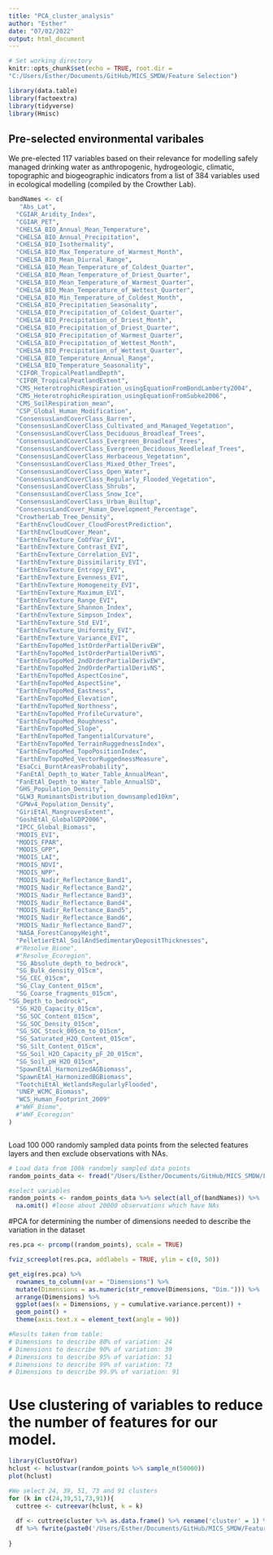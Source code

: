 ```yaml
---
title: "PCA_cluster_analysis"
author: "Esther"
date: "07/02/2022"
output: html_document
---
```


```r
# Set working directory
knitr::opts_chunk$set(echo = TRUE, root.dir = 
"C:/Users/Esther/Documents/GitHub/MICS_SMDW/Feature Selection")

library(data.table)
library(factoextra)
library(tidyverse)
library(Hmisc)

```

## Pre-selected environmental varibales

We pre-elected 117 variables based on their relevance for modelling safely managed drinking water as anthropogenic, hydrogeologic, climatic, topographic and biogeographic indicators from a list of 384 variables used in ecological modelling (compiled by the Crowther Lab). 

```r
bandNames <- c(
   "Abs_Lat",
  "CGIAR_Aridity_Index",
  "CGIAR_PET",
  "CHELSA_BIO_Annual_Mean_Temperature",
  "CHELSA_BIO_Annual_Precipitation",
  "CHELSA_BIO_Isothermality",
  "CHELSA_BIO_Max_Temperature_of_Warmest_Month",
  "CHELSA_BIO_Mean_Diurnal_Range",
  "CHELSA_BIO_Mean_Temperature_of_Coldest_Quarter",
  "CHELSA_BIO_Mean_Temperature_of_Driest_Quarter",
  "CHELSA_BIO_Mean_Temperature_of_Warmest_Quarter",
  "CHELSA_BIO_Mean_Temperature_of_Wettest_Quarter",
  "CHELSA_BIO_Min_Temperature_of_Coldest_Month",
  "CHELSA_BIO_Precipitation_Seasonality",
  "CHELSA_BIO_Precipitation_of_Coldest_Quarter",
  "CHELSA_BIO_Precipitation_of_Driest_Month",
  "CHELSA_BIO_Precipitation_of_Driest_Quarter",
  "CHELSA_BIO_Precipitation_of_Warmest_Quarter",
  "CHELSA_BIO_Precipitation_of_Wettest_Month",
  "CHELSA_BIO_Precipitation_of_Wettest_Quarter",
  "CHELSA_BIO_Temperature_Annual_Range",
  "CHELSA_BIO_Temperature_Seasonality",
  "CIFOR_TropicalPeatlandDepth",
  "CIFOR_TropicalPeatlandExtent",
  "CMS_HeterotrophicRespiration_usingEquationFromBondLamberty2004",
  "CMS_HeterotrophicRespiration_usingEquationFromSubke2006",
  "CMS_SoilRespiration_mean",
  "CSP_Global_Human_Modification",
  "ConsensusLandCoverClass_Barren",
  "ConsensusLandCoverClass_Cultivated_and_Managed_Vegetation",
  "ConsensusLandCoverClass_Deciduous_Broadleaf_Trees",
  "ConsensusLandCoverClass_Evergreen_Broadleaf_Trees",
  "ConsensusLandCoverClass_Evergreen_Deciduous_Needleleaf_Trees",
  "ConsensusLandCoverClass_Herbaceous_Vegetation",
  "ConsensusLandCoverClass_Mixed_Other_Trees",
  "ConsensusLandCoverClass_Open_Water",
  "ConsensusLandCoverClass_Regularly_Flooded_Vegetation",
  "ConsensusLandCoverClass_Shrubs",
  "ConsensusLandCoverClass_Snow_Ice",
  "ConsensusLandCoverClass_Urban_Builtup",
  "ConsensusLandCover_Human_Development_Percentage",
  "CrowtherLab_Tree_Density",
  "EarthEnvCloudCover_CloudForestPrediction",
  "EarthEnvCloudCover_Mean",
  "EarthEnvTexture_CoOfVar_EVI",
  "EarthEnvTexture_Contrast_EVI",
  "EarthEnvTexture_Correlation_EVI",
  "EarthEnvTexture_Dissimilarity_EVI",
  "EarthEnvTexture_Entropy_EVI",
  "EarthEnvTexture_Evenness_EVI",
  "EarthEnvTexture_Homogeneity_EVI",
  "EarthEnvTexture_Maximum_EVI",
  "EarthEnvTexture_Range_EVI",
  "EarthEnvTexture_Shannon_Index",
  "EarthEnvTexture_Simpson_Index",
  "EarthEnvTexture_Std_EVI",
  "EarthEnvTexture_Uniformity_EVI",
  "EarthEnvTexture_Variance_EVI",
  "EarthEnvTopoMed_1stOrderPartialDerivEW",
  "EarthEnvTopoMed_1stOrderPartialDerivNS",
  "EarthEnvTopoMed_2ndOrderPartialDerivEW",
  "EarthEnvTopoMed_2ndOrderPartialDerivNS",
  "EarthEnvTopoMed_AspectCosine",
  "EarthEnvTopoMed_AspectSine",
  "EarthEnvTopoMed_Eastness",
  "EarthEnvTopoMed_Elevation",
  "EarthEnvTopoMed_Northness",
  "EarthEnvTopoMed_ProfileCurvature",
  "EarthEnvTopoMed_Roughness",
  "EarthEnvTopoMed_Slope",
  "EarthEnvTopoMed_TangentialCurvature",
  "EarthEnvTopoMed_TerrainRuggednessIndex",
  "EarthEnvTopoMed_TopoPositionIndex",
  "EarthEnvTopoMed_VectorRuggednessMeasure",
  "EsaCci_BurntAreasProbability",
  "FanEtAl_Depth_to_Water_Table_AnnualMean",
  "FanEtAl_Depth_to_Water_Table_AnnualSD",
  "GHS_Population_Density",
  "GLW3_RuminantsDistribution_downsampled10km",
  "GPWv4_Population_Density",
  "GiriEtAl_MangrovesExtent",
  "GoshEtAl_GlobalGDP2006",
  "IPCC_Global_Biomass",
  "MODIS_EVI",
  "MODIS_FPAR",
  "MODIS_GPP",
  "MODIS_LAI",
  "MODIS_NDVI",
  "MODIS_NPP",
  "MODIS_Nadir_Reflectance_Band1",
  "MODIS_Nadir_Reflectance_Band2",
  "MODIS_Nadir_Reflectance_Band3",
  "MODIS_Nadir_Reflectance_Band4",
  "MODIS_Nadir_Reflectance_Band5",
  "MODIS_Nadir_Reflectance_Band6",
  "MODIS_Nadir_Reflectance_Band7",
  "NASA_ForestCanopyHeight",
  "PelletierEtAl_SoilAndSedimentaryDepositThicknesses",
  #"Resolve_Biome",
  #"Resolve_Ecoregion",
  "SG_Absolute_depth_to_bedrock",
  "SG_Bulk_density_015cm",
  "SG_CEC_015cm",
  "SG_Clay_Content_015cm",
  "SG_Coarse_fragments_015cm",
"SG_Depth_to_bedrock",
  "SG_H2O_Capacity_015cm",
  "SG_SOC_Content_015cm",
  "SG_SOC_Density_015cm",
  "SG_SOC_Stock_005cm_to_015cm",
  "SG_Saturated_H2O_Content_015cm",
  "SG_Silt_Content_015cm",
  "SG_Soil_H2O_Capacity_pF_20_015cm",
  "SG_Soil_pH_H2O_015cm",
  "SpawnEtAl_HarmonizedAGBiomass",
  "SpawnEtAl_HarmonizedBGBiomass",
  "TootchiEtAl_WetlandsRegularlyFlooded",
  "UNEP_WCMC_Biomass",
  "WCS_Human_Footprint_2009"
  #"WWF_Biome",
  #"WWF_Ecoregion"
)



```
Load 100 000 randomly sampled data points from the selected features layers and then exclude observations with NAs. 
```r
# Load data from 100k randomly sampled data points
random_points_data <- fread("/Users/Esther/Documents/GitHub/MICS_SMDW/Feature Selection/subs100k.csv") %>% mutate_all(as.numeric)

#select variables 
random_points <- random_points_data %>% select(all_of(bandNames)) %>%
  na.omit() #loose about 20000 observations which have NAs
```
#PCA for determining the number of dimensions needed to describe the variation in the dataset

```r
res.pca <- prcomp((random_points), scale = TRUE)

fviz_screeplot(res.pca, addlabels = TRUE, ylim = c(0, 50))

get_eig(res.pca) %>% 
  rownames_to_column(var = "Dimensions") %>%
  mutate(Dimensions = as.numeric(str_remove(Dimensions, "Dim."))) %>% 
  arrange(Dimensions) %>% 
  ggplot(aes(x = Dimensions, y = cumulative.variance.percent)) +
  geom_point() +
  theme(axis.text.x = element_text(angle = 90))

#Results taken from table:
# Dimensions to describe 80% of variation: 24 
# Dimensions to describe 90% of variation: 39
# Dimensions to describe 95% of variation: 51
# Dimensions to describe 99% of variation: 73
# Dimensions to describe 99.9% of variation: 91

```
# Use clustering of variables to reduce the number of features for our model.
```r

library(ClustOfVar)
hclust <- hclustvar(random_points %>% sample_n(50000)) 
plot(hclust)

#We select 24, 39, 51, 73 and 91 clusters
for (k in c(24,39,51,73,91)){
  cuttree <- cutreevar(hclust, k = k)
  
  df <- cuttree$cluster %>% as.data.frame() %>% rename('cluster' = 1) %>% rownames_to_column("variable") %>% arrange(cluster)
  df %>% fwrite(paste0('/Users/Esther/Documents/GitHub/MICS_SMDW/Feature Selection/clustofvar_50k_',k,'.csv'))
  
}
```


